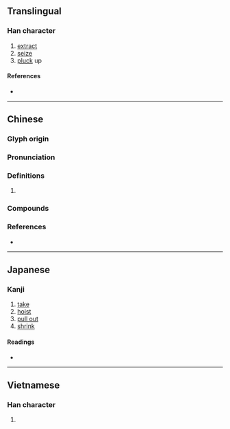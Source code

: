 {{character info/new}}
==Translingual==

===Han character===
{{Han char|rn=64|rad=手|as=10|sn=14|four=30502|canj=JTCQ|ids=⿱𡨄手}}

# [[extract]]
# [[seize]]
# [[pluck]] up

====References====
* {{Han ref|kx=0448.150|dkj=12519|dj=0799.070|hdz=31928.030|uh=6434|ud=25652|bh=BA53|bd=47699}}

----

==Chinese==
{{zh-forms}}

===Glyph origin===
{{Han etym}}

===Pronunciation===
{{zh-pron
|m=qiān
|c=hin1,gin2
|mc=y
|oc=y
|cat=
}}

===Definitions===
{{zh-hanzi}}

# {{rfdef|zh}}

===Compounds===
{{zh-der|搴芳|搴裳|搴旗|搴旗斬馘|斬將搴旗|搴旗取將}}

===References===
* {{R:yue:mfccd}}

----

==Japanese==

===Kanji===
{{ja-kanji|grade=|rs=手10}}

# [[take]]
# [[hoist]]
# [[pull out]]
# [[shrink]]

====Readings====
* {{ja-readings|on=[[けん]] (ken)|kun=[[とる]] (toru), [[ぬく]] (nuku)}}

----

==Vietnamese==

===Han character===
{{vi-hantu|[[khiên]]|rs=手10}}

# {{rfdef|vi|sort=手10}}